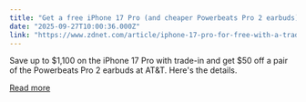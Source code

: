 ```yaml
---
title: "Get a free iPhone 17 Pro (and cheaper Powerbeats Pro 2 earbuds) at AT&T - here's how"
date: "2025-09-27T10:00:36.000Z"
link: "https://www.zdnet.com/article/iphone-17-pro-for-free-with-a-trade-in-at-t/"
---
```


Save up to $1,100 on the iPhone 17 Pro with trade-in and get $50 off a pair of the Powerbeats Pro 2 earbuds at AT&T. Here's the details.

[Read more](https://www.zdnet.com/article/iphone-17-pro-for-free-with-a-trade-in-at-t/)
